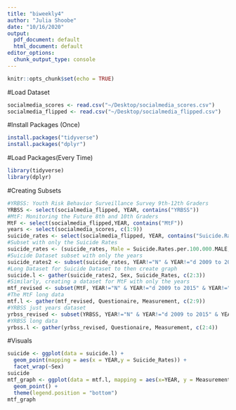 ```yaml
---
title: "biweekly4"
author: "Julia Shoobe"
date: "10/16/2020"
output:
  pdf_document: default
  html_document: default
editor_options: 
  chunk_output_type: console
---
```


```r
knitr::opts_chunk$set(echo = TRUE)
```
#Load Dataset
```r
socialmedia_scores <- read.csv("~/Desktop/socialmedia_scores.csv")
socialmedia_flipped <- read.csv("~/Desktop/socialmedia_flipped.csv")
```
#Install Packages (Once)
```r
install.packages("tidyverse")
install.packages("dplyr")
```
#Load Packages(Every Time)
```r
library(tidyverse)
library(dplyr)
```
#Creating Subsets
```r
#YRBSS: Youth Risk Behavior Surveillance Survey 9th-12th Graders
YRBSS <- select(socialmedia_flipped, YEAR, contains("YRBSS"))
#MtF: Monitoring the Future 8th and 10th Graders
MtF <- select(socialmedia_flipped,YEAR, contains("MtF"))
years <- select(socialmedia_scores, c(1:9))
suicide_rates <- select(socialmedia_flipped, YEAR, contains("Suicide.Rates"))
#Subset with only the Suicide Rates
suicide_rates <- (suicide_rates, Male = Suicide.Rates.per.100.000.MALE, Female = Suicide.Rates.per.100.000.FEMALE)
#Suicide Dataset subset with only the years
suicide_rates2 <- subset(suicide_rates, YEAR!="N" & YEAR!="d 2009 to 2015" & YEAR!="d 2011/2012 to 2015" & YEAR!="Correlation With Depressive Symptoms or Suicide-Related Outcomes 2009-2015")
#Long Dataset for Suicide Dataset to then create graph
suicide.l <- gather(suicide_rates2, Sex, Suicide_Rates, c(2:3))
#Similarly, creating a dataset for MtF with only the years
mtf_revised <- subset(MtF, YEAR!="N" & YEAR!="d 2009 to 2015" & YEAR!="d 2011/2012 to 2015" & YEAR!="Correlation With Depressive Symptoms or Suicide-Related Outcomes 2009-2015")
#The MtF long data
mtf.l <- gather(mtf_revised, Questionaire, Measurement, c(2:9))
#YRBSS just years dataset
yrbss_revised <- subset(YRBSS, YEAR!="N" & YEAR!="d 2009 to 2015" & YEAR!="d 2011/2012 to 2015" & YEAR!="Correlation With Depressive Symptoms or Suicide-Related Outcomes 2009-2015")
#YRBSS long data
yrbss.l <- gather(yrbss_revised, Questionaire, Measurement, c(2:4))
```
#Visuals
```r
suicide <- ggplot(data = suicide.l) +
  geom_point(mapping = aes(x = YEAR,y = Suicide_Rates)) +
  facet_wrap(~Sex)
suicide
mtf_graph <- ggplot(data = mtf.l, mapping = aes(x=YEAR, y = Measurement, color = Questionaire))+
  geom_point() +
  theme(legend.position = "bottom")
mtf_graph
```

